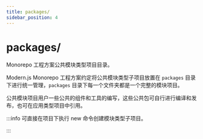 ```yaml
---
title: packages/
sidebar_position: 4
---
```

# packages/

Monorepo 工程方案公共模块类型项目目录。

Modern.js Monorepo 工程方案约定将公共模块类型子项目放置在 `packages` 目录下进行统一管理，`packages` 目录下每一个文件夹都是一个完整的模块项目。

公共模块项目用户一些公共的组件和工具的编写，这些公共包可自行进行编译和发布，也可在应用类型项目中引用。

:::info
可直接在项目下执行 new 命令创建模块类型子项目。

:::
